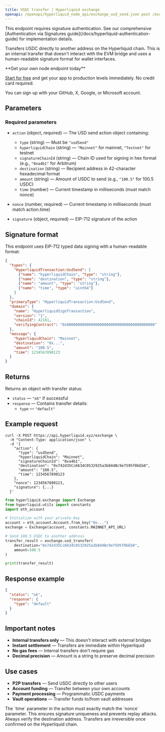 ---
title: USDC transfer | Hyperliquid exchange
openapi: /openapi/hyperliquid_node_api/exchange_usd_send.json post /exchange
---

<Note>
This endpoint requires signature authentication. See our comprehensive [Authentication via Signatures guide](/docs/hyperliquid-authentication-guide) for implementation details.
</Note>

Transfers USDC directly to another address on the Hyperliquid chain. This is an internal transfer that doesn't interact with the EVM bridge and uses a human-readable signature format for wallet interfaces.

<Check>
**Get your own node endpoint today**

[Start for free](https://console.chainstack.com/) and get your app to production levels immediately. No credit card required.

You can sign up with your GitHub, X, Google, or Microsoft account.
</Check>

## Parameters

### Required parameters

* `action` (object, required) — The USD send action object containing:
  * `type` (string) — Must be `"usdSend"`
  * `hyperliquidChain` (string) — `"Mainnet"` for mainnet, `"Testnet"` for testnet
  * `signatureChainId` (string) — Chain ID used for signing in hex format (e.g., `"0xa4b1"` for Arbitrum)
  * `destination` (string) — Recipient address in 42-character hexadecimal format
  * `amount` (string) — Amount of USDC to send (e.g., `"100.5"` for 100.5 USDC)
  * `time` (number) — Current timestamp in milliseconds (must match nonce)

* `nonce` (number, required) — Current timestamp in milliseconds (must match action.time)
* `signature` (object, required) — EIP-712 signature of the action

## Signature format

This endpoint uses EIP-712 typed data signing with a human-readable format:

```json
{
  "types": {
    "HyperliquidTransaction:UsdSend": [
      {"name": "hyperliquidChain", "type": "string"},
      {"name": "destination", "type": "string"},
      {"name": "amount", "type": "string"},
      {"name": "time", "type": "uint64"}
    ]
  },
  "primaryType": "HyperliquidTransaction:UsdSend",
  "domain": {
    "name": "HyperliquidSignTransaction",
    "version": "1",
    "chainId": 42161,
    "verifyingContract": "0x0000000000000000000000000000000000000000"
  },
  "message": {
    "hyperliquidChain": "Mainnet",
    "destination": "0x...",
    "amount": "100.5",
    "time": 1234567890123
  }
}
```

## Returns

Returns an object with transfer status:

* `status` — `"ok"` if successful
* `response` — Contains transfer details:
  * `type` — `"default"`

## Example request

<CodeGroup>

```shell cURL
curl -X POST https://api.hyperliquid.xyz/exchange \
  -H "Content-Type: application/json" \
  -d '{
    "action": {
      "type": "usdSend",
      "hyperliquidChain": "Mainnet",
      "signatureChainId": "0xa4b1",
      "destination": "0x742d35Cc6634C0532925a3b844Bc9e7595f0bEb0",
      "amount": "100.5",
      "time": 1234567890123
    },
    "nonce": 1234567890123,
    "signature": {...}
  }'
```

```python Python
from hyperliquid.exchange import Exchange
from hyperliquid.utils import constants
import eth_account

# Initialize with your private key
account = eth_account.Account.from_key("0x...")
exchange = Exchange(account, constants.MAINNET_API_URL)

# Send 100.5 USDC to another address
transfer_result = exchange.usd_transfer(
    destination="0x742d35Cc6634C0532925a3b844Bc9e7595f0bEb0",
    amount=100.5
)

print(transfer_result)
```

</CodeGroup>

## Response example

```json
{
  "status": "ok",
  "response": {
    "type": "default"
  }
}
```

## Important notes

* **Internal transfers only** — This doesn't interact with external bridges
* **Instant settlement** — Transfers are immediate within Hyperliquid
* **No gas fees** — Internal transfers don't require gas
* **Decimal precision** — Amount is a string to preserve decimal precision

## Use cases

* **P2P transfers** — Send USDC directly to other users
* **Account funding** — Transfer between your own accounts
* **Payment processing** — Programmatic USDC payments
* **Vault operations** — Transfer funds to/from vault addresses

<Note>
The `time` parameter in the action must exactly match the `nonce` parameter. This ensures signature uniqueness and prevents replay attacks.
</Note>

<Warning>
Always verify the destination address. Transfers are irreversible once confirmed on the Hyperliquid chain.
</Warning>